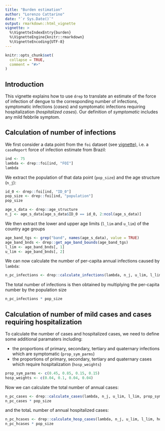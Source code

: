```yaml
---
title: "Burden estimation"
author: "Lorenzo Cattarino"
date: "`r Sys.Date()`"
output: rmarkdown::html_vignette
vignette: >
  %\VignetteIndexEntry{burden}
  %\VignetteEngine{knitr::rmarkdown}
  %\VignetteEncoding{UTF-8}
---
```



```r
knitr::opts_chunk$set(
  collapse = TRUE,
  comment = "#>"
)
```

## Introduction

This vignette explains how to use `drep` to translate an estimate of the force of infection of dengue to the corresponding number of infections, symptomatic infections (*cases*) and symptomatic infections requiring hospitalization (*hospitalized cases*). Our definition of *symptomatic* includes any mild febbrile symptom.

## Calculation of number of infections

We first consider a data point from the `foi` dataset (see [vignette](https://mrc-ide.github.io/drep/articles/burden.html)), i.e. a `caseReport` force of infection estimate from Brazil:

```r
ind <- 75
lambda <- drep::foi[ind, "FOI"]
lambda
```

We extract the population of that data point (`pop_size`) and the age structure (`n_j`):

```r
id_0 <- drep::foi[ind, "ID_0"]
pop_size <- drep::foi[ind, "population"]
pop_size

age_s_data <- drep::age_structure
n_j <- age_s_data[age_s_data$ID_0 == id_0, 2:ncol(age_s_data)]
```

We then extract the lower and upper age limits (`l_lim` and `u_lim`) of the country age groups 

```r
age_band_tgs <- grep("band", names(age_s_data), value = TRUE)
age_band_bnds <- drep::get_age_band_bounds(age_band_tgs)
l_lim <- age_band_bnds[, 1]
u_lim <- age_band_bnds[, 2]
```

We can now calculate the number of per-capita annual infections caused by `lambda`:

```r
n_pc_infections <- drep::calculate_infections(lambda, n_j, u_lim, l_lim)
```

The total number of infections is then obtained by multiplying the per-capita number by the population size 

```r
n_pc_infections * pop_size
```

## Calculation of number of mild cases and cases requiring hospitalization

To calculate the number of cases and hospitalized cases, we need to define some additional paramaters including:

* the proportions of primary, secondary, tertiary and quaternary infections which are symptomatic (`prop_sym_parms`)
* the proportions of primary, secondary, tertiary and quaternary cases which require hospitalization (`hosp_weights`)

```r
prop_sym_parms <- c(0.45, 0.85, 0.15, 0.15)
hosp_weights <- c(0.04, 0.1, 0.04, 0.04)
```

Now we can calculate the total number of annual cases:

```r
n_pc_cases <- drep::calculate_cases(lambda, n_j, u_lim, l_lim, prop_sym_parms)
n_pc_cases * pop_size
```

and the totaL number of annual hospitalized cases:

```r
n_pc_hcases <- drep::calculate_hosp_cases(lambda, n_j, u_lim, l_lim, hosp_weights, prop_sym_parms)
n_pc_hcases * pop_size
```
